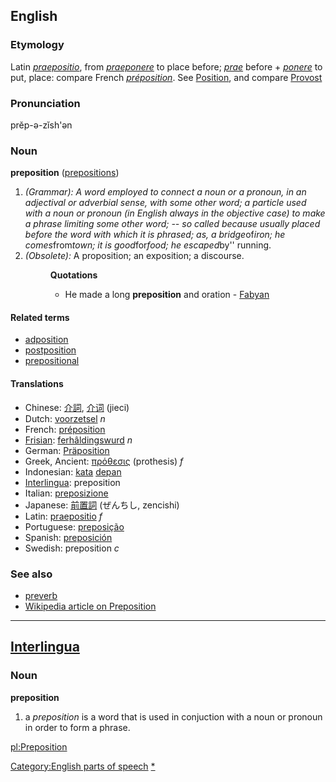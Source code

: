 ==English==
===Etymology===
Latin ''[[praepositio]]'', from ''[[praeponere]]'' to place before; ''[[prae]]'' before + ''[[ponere]]'' to put, place: compare French ''[[préposition]]''. See [[Position]], and compare [[Provost]]

===Pronunciation===
prĕp-ə-zĭsh'ən

===Noun===
'''preposition''' ([[prepositions]])

#''(Grammar): A word employed to connect a noun or a pronoun, in an adjectival or adverbial sense, with some other word; a particle used with a noun or pronoun (in English always in the objective case) to make a phrase limiting some other word; -- so called because usually placed before the word with which it is phrased; as, a bridge ''of'' iron; he comes ''from'' town; it is good ''for'' food; he escaped ''by'' running.
#''(Obsolete):'' A proposition; an exposition; a discourse.
#:'''Quotations'''
#:*He made a long '''preposition''' and oration - [[Fabyan]]

==== Related terms ====
*[[adposition]]
*[[postposition]]
*[[prepositional]]

==== Translations ====
*Chinese: [[介詞]], [[介词]] (jieci)
*Dutch: [[voorzetsel]] ''n''
*French: [[préposition]]
*[[Frisian]]: [[ferhâldingswurd]] ''n''
*German: [[Präposition]] 
*Greek, Ancient: [[πρόθεσις]] (prothesis) ''f''
*Indonesian: [[kata]] [[depan]]
*[[Interlingua]]: preposition 
*Italian: [[preposizione]] 
*Japanese: [[前置詞]] (ぜんちし, zencishi)
*Latin: [[praepositio]] ''f''
*Portuguese: [[preposição]] 
*Spanish: [[preposición]]
*Swedish: preposition ''c''

===See also===
*[[preverb]]
*[[w:preposition|Wikipedia article on Preposition]]

----

== [[Interlingua]] ==
=== Noun ===
'''preposition'''

# a ''preposition'' is a word that is used in conjuction with a noun or pronoun in order to form a phrase.

[[Category:English parts of speech]]
[[Category:English prepositions|*]]

[[pl:Preposition]]